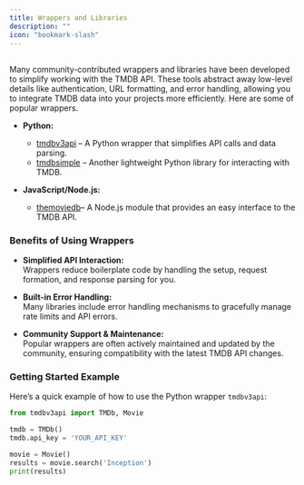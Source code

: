 ```yaml
---
title: Wrappers and Libraries
description: ""
icon: "bookmark-slash"
---
```


##

Many community-contributed wrappers and libraries have been developed to simplify working with the 
TMDB API. These tools abstract away low-level details like authentication, URL formatting, and error 
handling, allowing you to integrate TMDB data into your projects more efficiently.
Here are some of popular wrappers.

- **Python:**  
  - <a href="https://github.com/AnthonyBloomer/tmdbv3api" target="_self">tmdbv3api</a> – A Python wrapper that simplifies API calls and data parsing.  
  - <a href="https://github.com/celiao/tmdbsimple" target="_self">tmdbsimple</a> – Another lightweight Python library for interacting with TMDB.

- **JavaScript/Node.js:**  
  - <a href="https://www.npmjs.com/package/themoviedb" target="_self">themoviedb</a>– A Node.js module that provides an easy interface to the TMDB API.  

### Benefits of Using Wrappers

- **Simplified API Interaction:**  
  Wrappers reduce boilerplate code by handling the setup, request formation, and response parsing for you.

- **Built-in Error Handling:**  
  Many libraries include error handling mechanisms to gracefully manage rate limits and API errors.

- **Community Support & Maintenance:**  
  Popular wrappers are often actively maintained and updated by the community, ensuring compatibility with the latest TMDB API changes.

### Getting Started Example

Here’s a quick example of how to use the Python wrapper `tmdbv3api`:

```python
from tmdbv3api import TMDb, Movie

tmdb = TMDb()
tmdb.api_key = 'YOUR_API_KEY'

movie = Movie()
results = movie.search('Inception')
print(results)